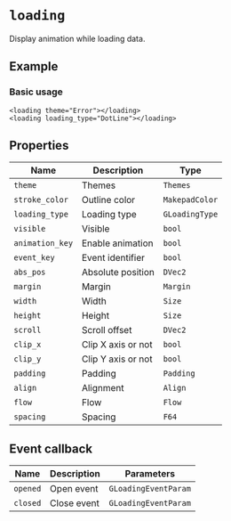 # `loading`

Display animation while loading data.

## Example

### Basic usage

```
<loading theme="Error"></loading>
<loading loading_type="DotLine"></loading>
```

## Properties

| Name            | Description        | Type           |
| --------------- | ------------------ | -------------- |
| `theme`         | Themes             | `Themes`       |
| `stroke_color`  | Outline color      | `MakepadColor` |
| `loading_type`  | Loading type       | `GLoadingType` |
| `visible`       | Visible            | `bool`         |
| `animation_key` | Enable animation   | `bool`         |
| `event_key`     | Event identifier   | `bool`         |
| `abs_pos`       | Absolute position  | `DVec2`        |
| `margin`        | Margin             | `Margin`       |
| `width`         | Width              | `Size`         |
| `height`        | Height             | `Size`         |
| `scroll`        | Scroll offset      | `DVec2`        |
| `clip_x`        | Clip X axis or not | `bool`         |
| `clip_y`        | Clip Y axis or not | `bool`         |
| `padding`       | Padding            | `Padding`      |
| `align`         | Alignment          | `Align`        |
| `flow`          | Flow               | `Flow`         |
| `spacing`       | Spacing            | `F64`          |

## Event callback

| Name     | Description | Parameters           |
| -------- | ----------- | -------------------- |
| `opened` | Open event  | `GLoadingEventParam` |
| `closed` | Close event | `GLoadingEventParam` |
